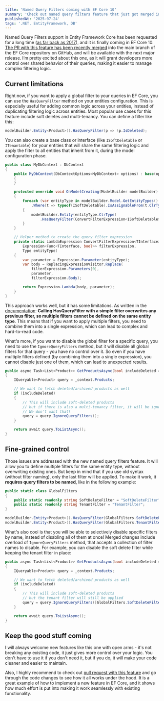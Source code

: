 ```yaml
---
title: 'Named Query Filters coming with EF Core 10' 
summary: 'Check out named query filters feature that just got merged into EF Core. More control over your queries!'
publishedAt: '2025-07-24'
tags: '.NET, EntityFramework, DB'
---
```


Named Query Filters support in Entity Framework Core has been requested for a long time ([as far back as 2017](https://github.com/dotnet/efcore/issues/8576)), and it is finally coming in EF Core 10. [The PR with this feature has been recently merged](https://github.com/dotnet/efcore/pull/36028) into the main branch of the EF Core repository on GitHub, and will be available with the next major release. I’m pretty excited about this one, as it will grant developers more control over shared behavior of their queries, making it easier to manage complex filtering logic.

## Current limitations

Right now, if you want to apply a global filter to your queries in EF Core, you can use the `HasQueryFilter` method on your entities configuration. This is especially useful for adding common logic across your entities, instead of duplicating filtering logic across entities. Most popular use cases for this feature include soft deletes and multi-tenancy. You can define a filter like this:

```csharp
modelBuilder.Entity<Product>().HasQueryFilter(p => !p.IsDeleted);
```

You can also create a base class or interface (like `ISoftDeletable` or `ITenantable`) for your entities that will share the same filtering logic and apply the filter to all entities that inherit from it, during the model configuration phase.

```csharp
public class MyDbContext : DbContext
{
    public MyDbContext(DbContextOptions<MyDbContext> options) : base(options)
    {
    }

    protected override void OnModelCreating(ModelBuilder modelBuilder)
    {
        foreach (var entityType in modelBuilder.Model.GetEntityTypes()
            .Where(t => typeof(ISoftDeletable).IsAssignableFrom(t.ClrType)))
        {
            modelBuilder.Entity(entityType.ClrType)
                .HasQueryFilter(ConvertFilterExpression<ISoftDeletable>(e => !e.IsDeleted, entityType.ClrType));
        }
    }

    // Helper method to create the query filter expression
    private static LambdaExpression ConvertFilterExpression<TInterface>(
        Expression<Func<TInterface, bool>> filterExpression,
        Type entityType)
    {
        var parameter = Expression.Parameter(entityType);
        var body = ReplacingExpressionVisitor.Replace(
            filterExpression.Parameters[0],
            parameter,
            filterExpression.Body);

        return Expression.Lambda(body, parameter);
    }
}
```

This approach works well, but it has some limitations. As written in the [documentation](https://learn.microsoft.com/en-us/ef/core/querying/filters?tabs=ef10): __Calling HasQueryFilter with a simple filter overwrites any previous filter, so multiple filters cannot be defined on the same entity type__. This means that if you want to apply multiple filters, you need to combine them into a single expression, which can lead to complex and hard-to-read code.

What's more, if you want to disable the global filter for a specific query, you need to use the `IgnoreQueryFilters` method, but it will disable all global filters for that query - you have no control over it. So even if you have multiple filters defined (by combining them into a single expression), you cannot disable just one of them, which can lead to unexpected results.

```csharp
public async Task<List<Product>> GetProductsAsync(bool includeDeleted = false)
{
    IQueryable<Product> query = _context.Products;

    // We want to fetch deleted/archived products as well
    if (includeDeleted)
    {
        // This will include soft-deleted products
        // but if there is also a multi-tenancy filter, it will be ignored as well
        // We don't want that!
        query = query.IgnoreQueryFilters();
    }

    return await query.ToListAsync();
}
```

## Fine-grained control

Those issues are addressed with the new named query filters feature. It will allow you to define multiple filters for the same entity type, without overwriting existing ones. But keep in mind that if you use old syntax (without filter naming), only the last filter will be applied. To make it work, it **requires query filters to be named**, like in the following example:

```csharp
public static class GlobalFilters
{
    public static readonly string SoftDeleteFilter = "SoftDeleteFilter";
    public static readonly string TenantFilter = "TenantFilter";
}

modelBuilder.Entity<Product>().HasQueryFilter(GlobalFilters.SoftDeleteFilter, p => !p.IsDeleted);
modelBuilder.Entity<Product>().HasQueryFilter(GlobalFilters.TenantFilter, p => p.TenantId == _currentTenantId);
```

What's also cool is that you will be able to selectively disable specific filters by name, instead of disabling all of them at once! Merged changes include overload of `IgnoreQueryFilters` method, that accepts a collection of filter names to disable. For example, you can disable the soft delete filter while keeping the tenant filter in place:

```csharp
public async Task<List<Product>> GetProductsAsync(bool includeDeleted = false)
{
    IQueryable<Product> query = _context.Products;

    // We want to fetch deleted/archived products as well
    if (includeDeleted)
    {
        // This will include soft-deleted products
        // but the tenant filter will still be applied
        query = query.IgnoreQueryFilters([GlobalFilters.SoftDeleteFilter]);
    }

    return await query.ToListAsync();
}
```

## Keep the good stuff coming

I will always welcome new features like this one with open arms - it's not breaking any existing code, it just gives more control over your logic. You don't have to use it if you don't need it, but if you do, it will make your code cleaner and easier to maintain.

Also, I highly recommend to check out [pull request with this feature](https://github.com/dotnet/efcore/pull/36028) and go through the code changes to see how it all works under the hood. It is a great example of how to implement a new feature in EF Core, and it shows how much effort is put into making it work seamlessly with existing functionality.